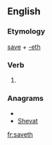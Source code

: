 ==English==

===Etymology===
[[save]] + [[-eth]]

===Verb===
{{infl|en|verb form}}

# {{archaic third-person singular of|save}}

===Anagrams===
* {{alphagram|aehstv}}
* [[Shevat#English|Shevat]]

[[fr:saveth]]
